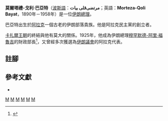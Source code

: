 {{Infobox President
| name         = 莫爾塔禮-戈利·巴亞特
| image        = Morteza-Qoli Bayat.jpg
| birth_date   = 1890年
| birth_place  = [[伊朗|伊朗]][[阿拉克|阿拉克]]
| death_date   = 1958年
| death_place  = [[伊朗|伊朗]][[德黑蘭|德黑蘭]]
| resting_place= [[伊拉克|伊拉克]][[納傑夫|納傑夫]]
| order        = [[伊朗總理列表|第47任]][[伊朗總理|伊朗總理]]
| term_start   = 1944年11月25日
| term_end     = 1945年5月13日
| monarch      = [[穆罕默德-禮薩·巴列維|穆罕默德-禮薩·巴列維]]
| predecessor  = [[穆罕默德·沙伊德|穆罕默德·沙伊德]]
| successor    = [[易卜拉欣·哈基米|易卜拉欣·哈基米]]
| party        = [[阿米翁黨|阿米翁黨]]
| alma_mater   =
| religion     = [[什葉派|什葉派]]
| spouse       =
| website      =
}}

'''莫爾塔禮-戈利·巴亞特'''（[[波斯語|波斯語]]：'''مرتضی‌قلی بیات'''；英語：'''Morteza-Qoli Bayat'''，1890年－1958年）是一位[[伊朗總理|伊朗總理]]。

巴亞特出生於[[阿拉克|阿拉克]]一個古老的伊朗部落貴族。他是阿拉克民主黨的創立者。

[[卡扎爾王朝|卡扎爾王朝]]的終結與他有莫大的關係。1925年，他成為伊朗總理[[穆罕默德-阿里·福魯吉|穆罕默德-阿里·福魯吉]]的財政部長<ref>{{harvnb|Majd|2008|p=300}}</ref>，又曾經多次獲選為[[伊朗伊斯蘭會議|伊朗議會]]的阿拉克代表。

== 註腳 ==
{{reflist}}

== 參考文獻 ==
{{refbegin}}

*{{en}}{{Citation
|title=''From Qajar to Pahlavi: Iran, 1919-1930''
|year=2008
|publisher=University Press of America
|isbn=076184029X
|last=Majd
|first=Mohammad Gholi
}}

{{refend}}

{{伊朗總理}}

[[Category:伊朗政府部長|M]]
[[Category:伊朗議會代表|M]]
[[Category:伊朗總理|M]]
[[Category:阿拉克人|M]]
[[Category:1890年出生|M]]
[[Category:1958年逝世|M]]